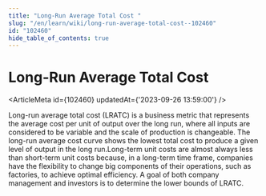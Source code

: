 ```yaml
---
title: "Long-Run Average Total Cost "
slug: "/en/learn/wiki/long-run-average-total-cost--102460"
id: "102460"
hide_table_of_contents: true
---
```



# Long-Run Average Total Cost 

<ArticleMeta id={102460} updatedAt={'2023-09-26 13:59:00'} />
<div className='border-solid border-b border-t-0 my-4 border-[var(--ifm-color-gray-300)]' />

Long-run average total cost (LRATC) is a business metric that represents the average cost per unit of output over the long run, where all inputs are considered to be variable and the scale of production is changeable. The long-run average cost curve shows the lowest total cost to produce a given level of output in the long run.Long-term unit costs are almost always less than short-term unit costs because, in a long-term time frame, companies have the flexibility to change big components of their operations, such as factories, to achieve optimal efficiency. A goal of both company management and investors is to determine the lower bounds of LRATC.
